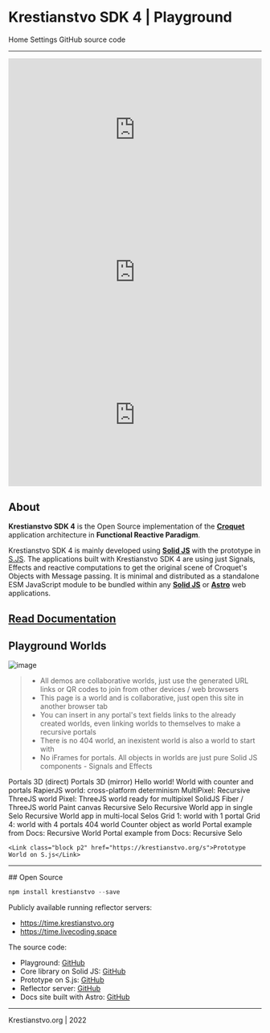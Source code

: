 

# Krestianstvo SDK 4 | Playground

<nav>
    <Link href="/">Home </Link>
    <Link class="p2" href="/settings">Settings</Link>
    <Link class="p2" href="https://github.com/NikolaySuslov/krestianstvo-playground">GitHub source code </Link>
</nav>

<hr />

<div class="p3 grid grid-rows-1 grid-cols-3">
<div style="padding:56.25% 0 0 0;position:relative;"><iframe src="https://player.vimeo.com/video/742885266?h=45918cfab7&title=0&byline=0&portrait=0" style="position:absolute;top:0;left:0;width:100%;height:100%;" frameborder="0" allow="autoplay; fullscreen; picture-in-picture" allowfullscreen></iframe></div><script src="https://player.vimeo.com/api/player.js"></script>
<div style="padding:56.25% 0 0 0;position:relative;"><iframe src="https://player.vimeo.com/video/749401757?h=0a7c6f0a3b&title=0&byline=0&portrait=0" style="position:absolute;top:0;left:0;width:100%;height:100%;" frameborder="0" allow="autoplay; fullscreen; picture-in-picture" allowfullscreen></iframe></div><script src="https://player.vimeo.com/api/player.js"></script>
<div style="padding:56.25% 0 0 0;position:relative;"><iframe src="https://player.vimeo.com/video/745245330?h=a0a4584482&title=0&byline=0&portrait=0" style="position:absolute;top:0;left:0;width:100%;height:100%;" frameborder="0" allow="autoplay; fullscreen; picture-in-picture" allowfullscreen></iframe></div><script src="https://player.vimeo.com/api/player.js"></script>
</div>


## About

**Krestianstvo SDK 4** is the Open Source implementation of the **[Croquet](https://en.wikipedia.org/wiki/Croquet_OS)** application architecture in **Functional Reactive Paradigm**.

Krestianstvo SDK 4 is mainly developed using **[Solid JS](https://www.solidjs.com)** with the prototype in [S.JS](https://github.com/NikolaySuslov/krestianstvo-s.js). The applications built with Krestianstvo SDK 4 are using just Signals, Effects and reactive computations to get the original scene of Croquet's Objects with Message passing. It is minimal and distributed as a standalone ESM JavaScript module to be bundled within any **[Solid JS](https://www.solidjs.com)** or **[Astro](https://astro.build)** web applications.


## [Read Documentation](https://docs.krestianstvo.org)

## Playground Worlds

![image](/public/portals3d.jpg)

>- All demos are collaborative worlds, just use the generated URL links or QR codes to join from other devices / web browsers 
>- This page is a world and is collaborative, just open this site in another browser tab
>- You can insert in any portal's text fields links to the already created worlds, even linking worlds to themselves to make a recursive portals
>- There is no 404 world, an inexistent world is also a world to start with
>- No iFrames for portals. All objects in worlds are just pure Solid JS components - Signals and Effects

<div class="grid grid-cols-1 justify-items-center">
    <div class="raw-span-1 box">
        <SeloPortal {...props} nodeID={"home_demo1_" + props.nodeID} url={"demo1"} />
    </div>
</div>

<div class="p2"/>

<nav text-5 style={{ width: "fit-content" }}>
    <Link class="block p2" href="/3d" rel="external">Portals 3D (direct)</Link>
    <Link class="block p2" href="/3d?p=mirror0.2" rel="external">Portals 3D (mirror)</Link>
    <Link class="block p2" href="/simple" rel="external">Hello world!</Link>
    <Link class="block p2" href="/demo1" rel="external">World with counter and portals</Link>
    <Link class="block p2" href="/rapier" rel="external">RapierJS world: cross-platform determinism </Link>
    <Link class="block p2" href="/multi" rel="external">MultiPixel: Recursive ThreeJS world</Link>
    <Link class="block p2" href="/pixel" rel="external">Pixel: ThreeJS world ready for multipixel</Link>
    <Link class="block p2" href="/fiber" rel="external">SolidJS Fiber / ThreeJS world </Link>
    <Link class="block p2" href="/painter" rel="external">Paint canvas</Link>
    <Link class="block p2" href="/demo3" rel="external">Recursive Selo</Link>
    <Link class="block p2" href="/demo2" rel="external">Recursive World app in single Selo</Link>
    <Link class="block p2" href="/demo4" rel="external">Recursive World app in multi-local Selos</Link>
    <Link class="block p2" href="/grid?p=1" rel="external">Grid 1: world with 1 portal </Link>
    <Link class="block p2" href="/grid?p=4" rel="external">Grid 4: world with 4 portals </Link>
    <Link class="block p2" href="/errorworld" rel="external">404 world </Link>
    <Link class="block p2" href="/counter" rel="external">Counter object as world </Link>
    <Link class="block p2" href="/rworld" rel="external">Portal example from Docs: Recursive World</Link>
    <Link class="block p2" href="/rselo" rel="external">Portal example from Docs: Recursive Selo</Link>

    <Link class="block p2" href="https://krestianstvo.org/s">Prototype World on S.js</Link>
</nav>


<hr/>
## Open Source

```js
npm install krestianstvo --save
```

Publicly available running reflector servers:  
- https://time.krestianstvo.org
- https://time.livecoding.space

The source code: 

* Playground: [GitHub](https://github.com/NikolaySuslov/krestianstvo-playground)
* Core library on Solid JS: [GitHub](https://github.com/NikolaySuslov/krestianstvo)
* Prototype on S.js: [GitHub](https://github.com/NikolaySuslov/krestianstvo-s.js)
* Reflector server: [GitHub](https://github.com/NikolaySuslov/lcs-reflector)
* Docs site built with Astro: [GitHub](https://github.com/NikolaySuslov/krestianstvo-docs)

<hr/>
<div class="p4 text-4"><Link href="https://www.krestianstvo.org">Krestianstvo.org</Link> | 2022</div>
